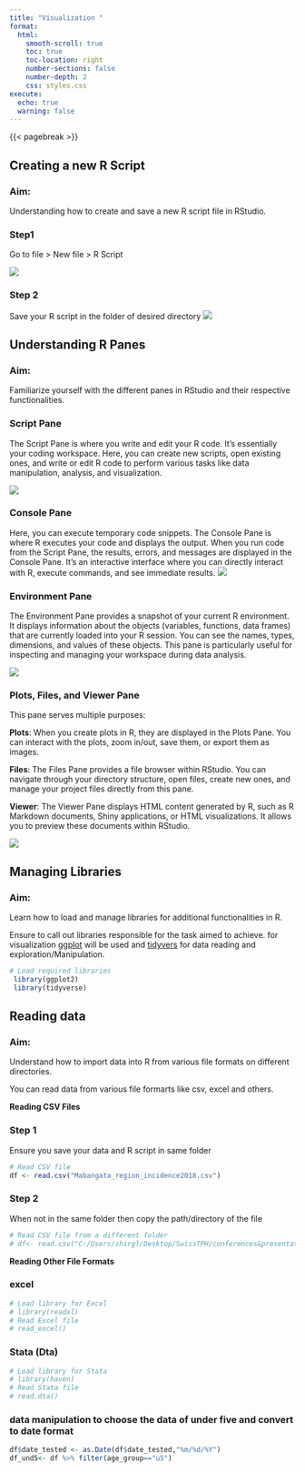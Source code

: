 ```yaml
---
title: "Visualization "
format:
  html:
    smooth-scroll: true
    toc: true
    toc-location: right
    number-sections: false
    number-depth: 2
    css: styles.css
execute:
  echo: true
  warning: false
---
```


{{< pagebreak >}}

## Creating a new R Script

::: callout-tip
### Aim:

Understanding how to create and save a new R script file in RStudio.
:::

::: panel-tabset
### Step1

Go to file \> New file \> R Script

![](images/pic41.jpg)

### Step 2

Save your R script in the folder of desired directory ![](images/pic42.jpg)
:::

## Understanding R Panes

::: callout-tip
### Aim:

Familiarize yourself with the different panes in RStudio and their respective functionalities.
:::

::: panel-tabset
### Script Pane

The Script Pane is where you write and edit your R code. It's essentially your coding workspace. Here, you can create new scripts, open existing ones, and write or edit R code to perform various tasks like data manipulation, analysis, and visualization.

![](images/pan1.png)

### Console Pane

Here, you can execute temporary code snippets. The Console Pane is where R executes your code and displays the output. When you run code from the Script Pane, the results, errors, and messages are displayed in the Console Pane. It's an interactive interface where you can directly interact with R, execute commands, and see immediate results. ![](images/pan2.png)

### Environment Pane

The Environment Pane provides a snapshot of your current R environment. It displays information about the objects (variables, functions, data frames) that are currently loaded into your R session. You can see the names, types, dimensions, and values of these objects. This pane is particularly useful for inspecting and managing your workspace during data analysis.

![](images/pan3.png)

### Plots, Files, and Viewer Pane

This pane serves multiple purposes:

**Plots**: When you create plots in R, they are displayed in the Plots Pane. You can interact with the plots, zoom in/out, save them, or export them as images.

**Files**: The Files Pane provides a file browser within RStudio. You can navigate through your directory structure, open files, create new ones, and manage your project files directly from this pane.

**Viewer**: The Viewer Pane displays HTML content generated by R, such as R Markdown documents, Shiny applications, or HTML visualizations. It allows you to preview these documents within RStudio.

![](images/pan4.png)
:::

## Managing Libraries

::: callout-tip
### Aim:

Learn how to load and manage libraries for additional functionalities in R.
:::

Ensure to call out libraries responsible for the task aimed to achieve. for visualization [ggplot]() will be used and [tidyvers]() for data reading and exploration/Manipulation.

```r
# Load required libraries
 library(ggplot2)
 library(tidyverse)
```

## Reading data

::: callout-tip
### Aim:

Understand how to import data into R from various file formats on different directories.
:::

You can read data from various file formarts like csv, excel and others.

**Reading CSV Files**

::: panel-tabset
### Step 1

Ensure you save your data and R script in same folder

```r
# Read CSV file
df <- read.csv("Mabangata_region_incidence2018.csv")
```

### Step 2

When not in the same folder then copy the path/directory of the file

```r
# Read CSV file from a different folder
# df<- read.csv("C:/Users/shirgl/Desktop/SwissTPH/conferences&presentations/Ammnet/training materials/data_malariaAtlas/Mabangata_region_incidence2018.csv")
```
:::

**Reading Other File Formats**

::: panel-tabset
### excel

```r
# Load library for Excel
# library(readxl)
# Read Excel file
# read_excel()
```

### Stata (Dta)

```r
# Load library for Stata
# library(haven)
# Read Stata file
# read.dta()
```
:::

### data manipulation to choose the data of under five and convert to date format

```r
df$date_tested <- as.Date(df$date_tested,"%m/%d/%Y")
df_und5<- df %>% filter(age_group=="u5") 
```
